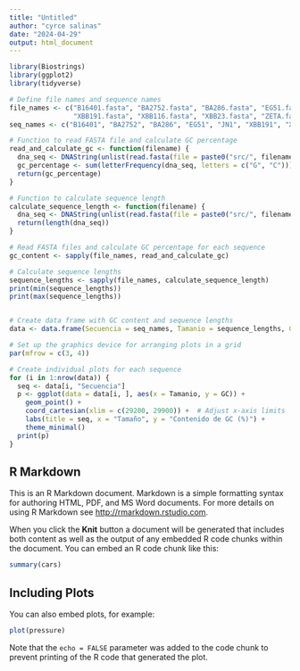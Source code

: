 ```yaml
---
title: "Untitled"
author: "cyrce salinas"
date: "2024-04-29"
output: html_document
---
```


```r
library(Biostrings)
library(ggplot2)
library(tidyverse)

# Define file names and sequence names
file_names <- c("B16401.fasta", "BA2752.fasta", "BA286.fasta", "EG51.fasta", "JN1.fasta",
                "XBB191.fasta", "XBB116.fasta", "XBB23.fasta", "ZETA.fasta", "ALFA.fasta")
seq_names <- c("B16401", "BA2752", "BA286", "EG51", "JN1", "XBB191", "XBB116", "XBB23", "ZETA", "ALFA")

# Function to read FASTA file and calculate GC percentage
read_and_calculate_gc <- function(filename) {
  dna_seq <- DNAString(unlist(read.fasta(file = paste0("src/", filename), as.string = TRUE)))
  gc_percentage <- sum(letterFrequency(dna_seq, letters = c("G", "C"))) / length(dna_seq) * 100
  return(gc_percentage)
}

# Function to calculate sequence length
calculate_sequence_length <- function(filename) {
  dna_seq <- DNAString(unlist(read.fasta(file = paste0("src/", filename), as.string = TRUE)))
  return(length(dna_seq))
}

# Read FASTA files and calculate GC percentage for each sequence
gc_content <- sapply(file_names, read_and_calculate_gc)

# Calculate sequence lengths
sequence_lengths <- sapply(file_names, calculate_sequence_length)
print(min(sequence_lengths))
print(max(sequence_lengths))


# Create data frame with GC content and sequence lengths
data <- data.frame(Secuencia = seq_names, Tamanio = sequence_lengths, GC = gc_content)

# Set up the graphics device for arranging plots in a grid
par(mfrow = c(3, 4))

# Create individual plots for each sequence
for (i in 1:nrow(data)) {
  seq <- data[i, "Secuencia"]
  p <- ggplot(data = data[i, ], aes(x = Tamanio, y = GC)) +
    geom_point() +
    coord_cartesian(xlim = c(29200, 29900)) +  # Adjust x-axis limits
    labs(title = seq, x = "Tamaño", y = "Contenido de GC (%)") +
    theme_minimal()
  print(p)
}
```

## R Markdown

This is an R Markdown document. Markdown is a simple formatting syntax for authoring HTML, PDF, and MS Word documents. For more details on using R Markdown see <http://rmarkdown.rstudio.com>.

When you click the **Knit** button a document will be generated that includes both content as well as the output of any embedded R code chunks within the document. You can embed an R code chunk like this:

```r
summary(cars)
```

## Including Plots

You can also embed plots, for example:

```r
plot(pressure)
```

Note that the `echo = FALSE` parameter was added to the code chunk to prevent printing of the R code that generated the plot.

